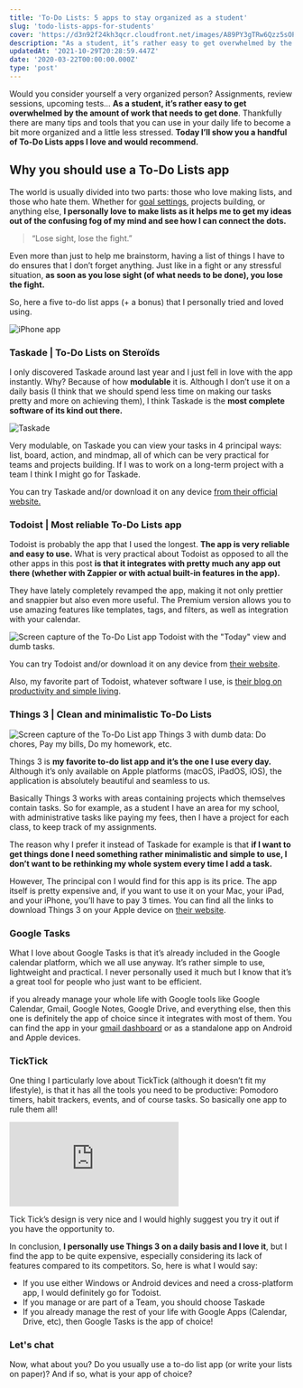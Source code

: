 ```yaml
---
title: 'To-Do Lists: 5 apps to stay organized as a student'
slug: 'todo-lists-apps-for-students'
cover: 'https://d3n92f24kh3qcr.cloudfront.net/images/A89PY3gTRw6Qzz5sOPzq.jpg'
description: "As a student, it’s rather easy to get overwhelmed by the amount of work that needs to get done. Here's why you should use To-Do Lists!"
updatedAt: '2021-10-29T20:28:59.447Z'
date: '2020-03-22T00:00:00.000Z'
type: 'post'
---
```


Would you consider yourself a very organized person? Assignments, review sessions, upcoming tests... **As a student, it’s rather easy to get overwhelmed by the amount of work that needs to get done**. Thankfully there are many tips and tools that you can use in your daily life to become a bit more organized and a little less stressed. **Today I’ll show you a handful of To-Do Lists apps I love and would recommend.**

## Why you should use a To-Do Lists app

The world is usually divided into two parts: those who love making lists, and those who hate them. Whether for [goal settings](https://mathcrln.com/journal/2020/), projects building, or anything else, **I personally love to make lists as it helps me to get my ideas out of the confusing fog of my mind and see how I can connect the dots.**

> “Lose sight, lose the fight.”

Even more than just to help me brainstorm, having a list of things I have to do ensures that I don’t forget anything. Just like in a fight or any stressful situation, **as soon as you lose sight (of what needs to be done), you lose the fight.**

So, here a five to-do list apps (+ a bonus) that I personally tried and loved using.

![iPhone app](https://d3n92f24kh3qcr.cloudfront.net/images/BNRH5PA6R6m1TXbUhBDF.jpg)

### Taskade | To-Do Lists on Steroïds

I only discovered Taskade around last year and I just fell in love with the app instantly. Why? Because of how **modulable** it is. Although I don’t use it on a daily basis (I think that we should spend less time on making our tasks pretty and more on achieving them), I think Taskade is the **most complete software of its kind out there.**

![Taskade](https://d3n92f24kh3qcr.cloudfront.net/images/2QC92T9nT8yib8PEbo4u.jpg)

Very modulable, on Taskade you can view your tasks in 4 principal ways: list, board, action, and mindmap, all of which can be very practical for teams and projects building. If I was to work on a long-term project with a team I think I might go for Taskade.

You can try Taskade and/or download it on any device [from their official website.](https://www.taskade.com)

### Todoist | Most reliable To-Do Lists app

Todoist is probably the app that I used the longest. **The app is very reliable and easy to use.** What is very practical about Todoist as opposed to all the other apps in this post **is that it integrates with pretty much any app out there (whether with Zappier or with actual built-in features in the app).**

They have lately completely revamped the app, making it not only prettier and snappier but also even more useful. The Premium version allows you to use amazing features like templates, tags, and filters, as well as integration with your calendar.

![Screen capture of the To-Do List app Todoist with the "Today" view and dumb tasks.](https://d3n92f24kh3qcr.cloudfront.net/images/hjlwz2IBTuy1WHpjZxHn.jpg)

You can try Todoist and/or download it on any device from [their website](https://www.todoist.com).

Also, my favorite part of Todoist, whatever software I use, is [their blog on productivity and simple living](https://doist.com/blog/).

### Things 3 | Clean and minimalistic To-Do Lists

![Screen capture of the To-Do List app Things 3 with dumb data: Do chores, Pay my bills, Do my homework, etc.](https://d3n92f24kh3qcr.cloudfront.net/images/OJMeSAtiTWeGZRsQSRGd.jpg)

Things 3 is **my favorite to-do list app and it’s the one I use every day.** Although it’s only available on Apple platforms (macOS, iPadOS, iOS), the application is absolutely beautiful and seamless to us.

Basically Things 3 works with areas containing projects which themselves contain tasks. So for example, as a student I have an area for my school, with administrative tasks like paying my fees, then I have a project for each class, to keep track of my assignments.

The reason why I prefer it instead of Taskade for example is that **if I want to get things done I need something rather minimalistic and simple to use, I don’t want to be rethinking my whole system every time I add a task.**

However, The principal con I would find for this app is its price. The app itself is pretty expensive and, if you want to use it on your Mac, your iPad, and your iPhone, you’ll have to pay 3 times. You can find all the links to download Things 3 on your Apple device on [their website](https://culturedcode.com.).

### Google Tasks

What I love about Google Tasks is that it’s already included in the Google calendar platform, which we all use anyway. It’s rather simple to use, lightweight and practical. I never personally used it much but I know that it’s a great tool for people who just want to be efficient.

if you already manage your whole life with Google tools like Google Calendar, Gmail, Google Notes, Google Drive, and everything else, then this one is definitely the app of choice since it integrates with most of them. You can find the app in your [gmail dashboard](https://mail.google.com/mail/u/0/#inbox) or as a standalone app on Android and Apple devices.

### TickTick

One thing I particularly love about TickTick (although it doesn’t fit my lifestyle), is that it has all the tools you need to be productive: Pomodoro timers, habit trackers, events, and of course tasks. So basically one app to rule them all!

<iframe
	src='https://www.youtube-nocookie.com/embed/bS3kWU5rX6s'
	title='YouTube video player'
	frameborder='0'
	allow='accelerometer; autoplay; clipboard-write; encrypted-media; gyroscope; picture-in-picture'
	allowfullscreen
></iframe>

Tick Tick’s design is very nice and I would highly suggest you try it out if you have the opportunity to.

In conclusion, **I personally use Things 3 on a daily basis and I love it**, but I find the app to be quite expensive, especially considering its lack of features compared to its competitors. So, here is what I would say:

-   If you use either Windows or Android devices and need a cross-platform app, I would definitely go for Todoist.
-   If you manage or are part of a Team, you should choose Taskade
-   If you already manage the rest of your life with Google Apps (Calendar, Drive, etc), then Google Tasks is the app of choice!

### Let's chat

Now, what about you? Do you usually use a to-do list app (or write your lists on paper)? And if so, what is your app of choice?
